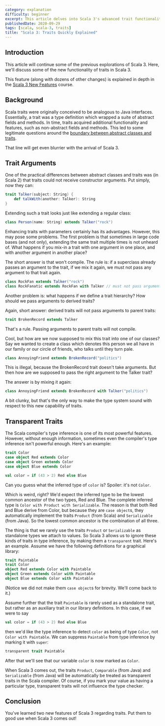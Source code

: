 ```yaml
---
category: explanation
difficulty: beginner
excerpt: This article delves into Scala 3's advanced trait functionalities, building on our previous explorations of the language's new features
publishedDate: 2020-09-29
tags: [scala, scala-3, traits]
title: "Scala 3: Traits Quickly Explained"
---
```


## Introduction

This article will continue some of the previous explorations of Scala 3. Here, we'll discuss some of the new functionality of traits in Scala 3.

This feature (along with dozens of other changes) is explained in depth in the [Scala 3 New Features](/courses/scala-3-new-features) course.

## Background

Scala traits were originally conceived to be analogous to Java interfaces. Essentially, a trait was a type definition which wrapped a suite of abstract fields and methods. In time, traits acquired additional functionality and features, such as non-abstract fields and methods. This led to some legitimate questions around the [boundary between abstract classes and traits](https://www.youtube.com/watch?v=_7ULjOILxhI).

That line will get even blurrier with the arrival of Scala 3.

## Trait Arguments

One of the practical differences between abstract classes and traits was (in Scala 2) that traits could not receive constructor arguments. Put simply, now they can:

```scala
trait Talker(subject: String) {
    def talkWith(another: Talker): String
}
```

Extending such a trait looks just like extending a regular class:

```scala
class Person(name: String) extends Talker("rock")
```

Enhancing traits with parameters certainly has its advantages. However, this may pose some problems. The first problem is that sometimes in large code bases (and not only), extending the same trait multiple times is not unheard of. What happens if you mix-in a trait with one argument in one place, and with another argument in another place?

The short answer is that won't compile. The rule is: if a superclass already passes an argument to the trait, if we mix it again, we must not pass any argument to that trait again.

```scala
class RockFan extends Talker("rock")
class RockFanatic extends RockFan with Talker // must not pass argument here
```

Another problem is: what happens if we define a trait hierarchy? How should we pass arguments to derived traits?

Again, short answer: derived traits will not pass arguments to parent traits:

```scala
trait BrokenRecord extends Talker
```

That's a rule. Passing arguments to parent traits will not compile.

Cool, but how are we now supposed to mix this trait into one of our classes? Say we wanted to create a class which denotes this person we all have in our family or our circle of friends, who talks until they turn pale.

```scala
class AnnoyingFriend extends BrokenRecord("politics")
```

This is illegal, because the BrokenRecord trait doesn't take arguments. But then how are we supposed to pass the right argument to the Talker trait?

The answer is by mixing it again:

```scala
class AnnoyingFriend extends BrokenRecord with Talker("politics")
```

A bit clunky, but that's the only way to make the type system sound with respect to this new capability of traits.

## Transparent Traits

The Scala compiler's type inference is one of its most powerful features. However, without enough information, sometimes even the compiler's type inference isn't powerful enough. Here's an example:

```scala
trait Color
case object Red extends Color
case object Green extends Color
case object Blue extends Color

val color = if (43 > 2) Red else Blue
```

Can you guess what the inferred type of `color` is? Spoiler: it's not `Color`.

Which is weird, right? We'd expect the inferred type to be the lowest common ancestor of the two types, Red and Blue. The complete inferred type is `Color with Product with Serializable`. The reason is that both Red and Blue derive from Color, but because they are `case object`s, they automatically implement the traits `Product` (from Scala) and `Serializable` (from Java). So the lowest common ancestor is the combination of all three.

The thing is that we rarely use the traits `Product` or `Serializable` as standalone types we attach to values. So Scala 3 allows us to ignore these kinds of traits in type inference, by making them a `transparent` trait. Here's an example. Assume we have the following definitions for a graphical library:

```scala
trait Paintable
trait Color
object Red extends Color with Paintable
object Green extends Color with Paintable
object Blue extends Color with Paintable
```

(Notice we did not make them `case object`s for brevity. We'll come back to it.)

Assume further that the trait `Paintable` is rarely used as a standalone trait, but rather as an auxiliary trait in our library definitions. In this case, if we were to say

```scala
val color = if (43 > 2) Red else Blue
```

then we'd like the type inference to detect `color` as being of type `Color`, not `Color with Paintable`. We can suppress `Paintable` from type inference by marking it with `super`:

```scala
transparent trait Paintable
```

After that we'll see that our variable `color` is now marked as `Color`.

When Scala 3 comes out, the traits `Product`, `Comparable` (from Java) and `Serializable` (from Java) will be automatically be treated as transparent traits in the Scala compiler. Of course, if you mark your value as having a particular type, transparent traits will not influence the type checker.

## Conclusion

You've learned two new features of Scala 3 regarding traits. Put them to good use when Scala 3 comes out!
